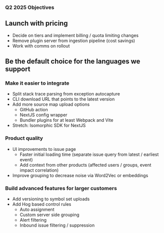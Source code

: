 ### Q2 2025 Objectives

## Launch with pricing
* Decide on tiers and implement billing / quota limiting changes
* Remove plugin server from ingestion pipeline (cost savings)
* Work with comms on rollout

## Be the default choice for the languages we support

### Make it easier to integrate
* Split stack trace parsing from exception autocapture
* CLI download URL that points to the latest version
* Add more source map upload options
    * GitHub action
    * NextJS config wrapper
    * Bundler plugins for at least Webpack and Vite
* Stretch: Isomorphic SDK for NextJS

### Product quality
* UI improvements to issue page
    * Faster initial loading time (separate issue query from latest / earliest event)
    * Add context from other products (affected users / groups, event impact correlation)
* Improve grouping to decrease noise via Word2Vec or embeddings

### Build advanced features for larger customers
* Add versioning to symbol set uploads
* Add Hog based control rules
    * Auto assignment
    * Custom server side grouping
    * Alert filtering
    * Inbound issue filtering / suppression
